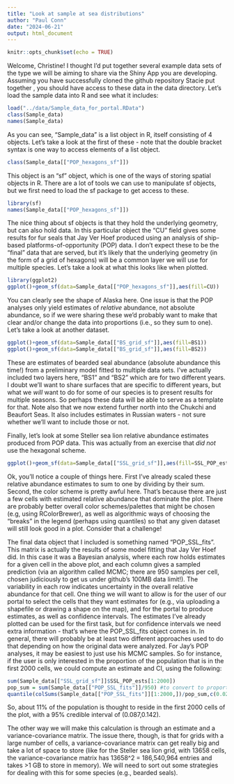```yaml
---
title: "Look at sample at sea distributions"
author: "Paul Conn"
date: "2024-06-21"
output: html_document
---
```


```r
knitr::opts_chunk$set(echo = TRUE)
```



Welcome, Christine!  I thought I'd put together several example data sets
of the type we will be aiming to share via the Shiny App you are developing.
Assuming you have successfully cloned the github repository Stacie put together \url{https://github.com/staciekoslovsky-noaa/ShinyApp_AtSeaDistribution}, you should have access to these data in the data directory.  Let's load the sample data into R and see what it includes:

```r
load("../data/Sample_data_for_portal.RData")
class(Sample_data)
names(Sample_data)

```
As you can see, "Sample_data" is a list object in R, itself consisting of
4 objects.  Let's take a look at the first of these - note that the double bracket syntax is one way to access elements of a list object.

```r
class(Sample_data[["POP_hexagons_sf"]])
```

This object is an "sf" object, which is one of the ways of storing spatial objects in R.  There are a lot of tools we can use to manipulate sf objects, but we first need to load the sf package to get access to these.

```r
library(sf)
names(Sample_data[["POP_hexagons_sf"]])
```

The nice thing about sf objects is that they hold the underlying geometry, but can also hold data.  In this particular object the "CU" field gives some results for fur seals that Jay Ver Hoef produced using an analysis of ship-based platforms-of-opportunity (POP) data. I don't expect these to be the "final" data that are served, but it's likely that the underlying geometry (in the form of a grid of hexagons) will be a common layer we will use for multiple species.  Let's take a look at what this looks like when plotted.

```r
library(ggplot2)
ggplot()+geom_sf(data=Sample_data[["POP_hexagons_sf"]],aes(fill=CU))
```

You can clearly see the shape of Alaska here.  One issue is that the POP analyses only yield estimates of *relative* abundance, not absolute abundance, so if we were sharing these we'd probably want to make that clear and/or change the data into proportions (i.e., so they sum to one). 
Let's take a look at another dataset.

```r
ggplot()+geom_sf(data=Sample_data[["BS_grid_sf"]],aes(fill=BS1))
ggplot()+geom_sf(data=Sample_data[["BS_grid_sf"]],aes(fill=BS2))
```
These are estimates of bearded seal abundance (absolute abundance this time!) from a preliminary model fitted to multiple data sets.  I've actually included two layers here, "BS1" and "BS2" which are for two different years.  I doubt we'll want to share surfaces that are specific to different years, but what we *will* want to do for some of our species is to present results for multiple seasons.  So perhaps these data will be able to serve as a template for that.  Note also that we now extend further north into the Chukchi and Beaufort Seas.  It also includes estimates in Russian waters - not sure whether we'll want to include those or not.

Finally, let's look at some Steller sea lion relative abundance estimates produced from POP data.  This was actually from an exercise that *did not* use the hexagonal scheme.

```r
ggplot()+geom_sf(data=Sample_data[["SSL_grid_sf"]],aes(fill=SSL_POP_ests))
```
Ok, you'll notice a couple of things here.  First I've already scaled these relative abundance estimates to sum to one by dividing by their sum.  Second, the color scheme is pretty awful here.  That's because there are just a few cells with estimated relative abundance that dominate the plot. There are probably better overall color schemes/palettes that might be chosen (e.g, using RColorBrewer), as well as algorithmic ways of choosing the "breaks" in the legend (perhaps using quantiles) so that any given dataset will still look good in a plot.  Consider that a challenge!

The final data object that I included is something named "POP_SSL_fits".  This matrix is actually the results of some model fitting that Jay Ver Hoef did.  In this case it was a Bayesian analysis, where each row holds estimates for a given cell in the above plot, and each column gives a sampled prediction (via an algorithm called MCMC; there are 950 samples per cell, chosen judiciously to get us under github's 100MB data limit!).  The variability in each row indicates uncertainty in the overall relative abundance for that cell.  One thing we will want to allow is for the user of our portal to select the cells that they want estimates for (e.g., via uploading a shapefile or drawing a shape on the map), and for the portal to produce estimates, as well as confidence intervals.  The estimates I've already plotted can be used for the first task, but for confidence intervals we need extra information - that's where the POP_SSL_fits object comes in.  In general, there will probably be at least two different approaches used to do that depending on how the original data were analyzed.  For Jay's POP analyses, it may be easiest to just use his MCMC samples.  So for instance, if the user is only interested in the proportion of the population that is in the first 2000 cells, we could compute an estimate and CI, using the following:

```r
sum(Sample_data[["SSL_grid_sf"]]$SSL_POP_ests[1:2000])
pop_sum = sum(Sample_data[["POP_SSL_fits"]]/950) #to convert to proportion
quantile(colSums(Sample_data[["POP_SSL_fits"]][1:2000,])/pop_sum,c(0.025,0.975))
```
So, about 11% of the population is thought to reside in the first 2000 cells of the plot, with a 95% credible interval of (0.087,0.142).

The other way we will make this calculation is through an estimate and a variance-covariance matrix.  The issue there, though, is that for grids with a large number of cells, a variance-covariance matrix can get really big and take a lot of space to store (like for the Steller sea lion grid, with 13658 cells, the variance-covariance matrix has 13658^2 = 186,540,964 entries and takes >1 GB to store in memory).  We will need to sort out some strategies for dealing with this for some species (e.g., bearded seals).